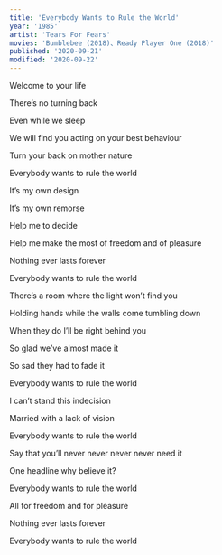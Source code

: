 ```yaml
---
title: 'Everybody Wants to Rule the World'
year: '1985'
artist: 'Tears For Fears'
movies: 'Bumblebee (2018)、Ready Player One (2018)'
published: '2020-09-21'
modified: '2020-09-22'
---
```


<LyricSection>

Welcome to your life

There&rsquo;s no turning back

Even while we sleep

We will find you acting on your best behaviour

Turn your back on mother nature

Everybody wants to rule the world

</LyricSection>

<LyricSection>

It&rsquo;s my own design

It&rsquo;s my own remorse

Help me to decide

Help me make the most of freedom and of pleasure

Nothing ever lasts forever

Everybody wants to rule the world

</LyricSection>

<LyricSection>

There&rsquo;s a room where the light won&rsquo;t find you

Holding hands while the walls come tumbling down

When they do I&rsquo;ll be right behind you

So glad we&rsquo;ve almost made it

So sad they had to fade it

Everybody wants to rule the world

</LyricSection>

<LyricSection>

I can&rsquo;t stand this indecision

Married with a lack of vision

Everybody wants to rule the world

Say that you&rsquo;ll never never never never need it

One headline why believe it?

Everybody wants to rule the world

</LyricSection>

<LyricSection>

All for freedom and for pleasure

Nothing ever lasts forever

Everybody wants to rule the world

</LyricSection>
